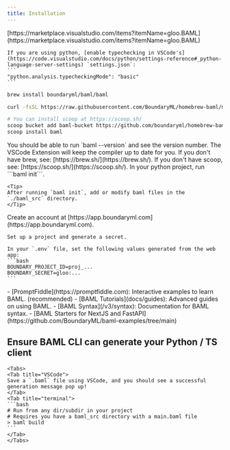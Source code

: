 ```yaml
---
title: Installation
---
```


<Steps>
  <Step title="Install BAML VSCode Extension">
    [https://marketplace.visualstudio.com/items?itemName=gloo.BAML](https://marketplace.visualstudio.com/items?itemName=gloo.BAML)

    If you are using python, [enable typechecking in VSCode's](https://code.visualstudio.com/docs/python/settings-reference#_python-language-server-settings) `settings.json`:
    ```
    "python.analysis.typecheckingMode": "basic"
    ```
  </Step>
  <Step title="Install BAML CLI">
<CodeGroup>

```bash Mac
brew install boundaryml/baml/baml
```

```bash Linux (debian)
curl -fsSL https://raw.githubusercontent.com/BoundaryML/homebrew-baml/main/install-baml.sh | bash
```

```bash Windows / WSL (via scoop)
# You can install scoop at https://scoop.sh/
scoop bucket add baml-bucket https://github.com/boundaryml/homebrew-baml
scoop install baml
```

</CodeGroup>
You should be able to run `baml --version` and see the version number. The VSCode Extension will keep the compiler up to date for you.

<Info>
  If you don't have brew, see: [https://brew.sh/](https://brew.sh/). If you
  don't have scoop, see: [https://scoop.sh/](https://scoop.sh/).
</Info>

  </Step>
  <Step title="Add BAML to a project">
    In your python project, run 
    ```baml init```.
    
    <Tip>
    After running `baml init`, add or modify baml files in the `./baml_src` directory.
    </Tip>

  </Step>
  <Step title="Set up Boundary Studio (optional)">
    Create an account at [https://app.boundaryml.com](https://app.boundaryml.com).
    
    Set up a project and generate a secret.

    In your `.env` file, set the following values generated from the web app:
    ```bash
    BOUNDARY_PROJECT_ID=proj_...
    BOUNDARY_SECRET=gloo:...
    ```

  </Step>
  <Step title="Learn BAML">
    - [PromptFiddle](https://promptfiddle.com): Interactive examples to learn BAML. (recommended)
    - [BAML Tutorials](docs/guides): Advanced guides on using BAML.
    - [BAML Syntax](/v3/syntax): Documentation for BAML syntax.
    - [BAML Starters for NextJS and FastAPI](https://github.com/BoundaryML/baml-examples/tree/main)
  </Step>
</Steps>

## Ensure BAML CLI can generate your Python / TS client

    <Tabs>
    <Tab title="VSCode">
    Save a `.baml` file using VSCode, and you should see a successful generation message pop up!
    </Tab>
    <Tab title="terminal">
    ```bash
    # Run from any dir/subdir in your project
    # Requires you have a baml_src directory with a main.baml file
    > baml build
    ```
    </Tab>
    </Tabs>

